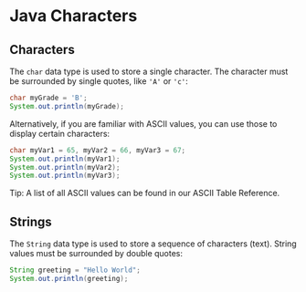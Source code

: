 # Java Characters

## Characters

The `char` data type is used to store a single character. The character must be surrounded by single quotes, like `'A'` or `'c'`:

```java
char myGrade = 'B';
System.out.println(myGrade);
```

Alternatively, if you are familiar with ASCII values, you can use those to display certain characters:

```java
char myVar1 = 65, myVar2 = 66, myVar3 = 67;
System.out.println(myVar1);
System.out.println(myVar2);
System.out.println(myVar3);
```

Tip: A list of all ASCII values can be found in our ASCII Table Reference.

## Strings

The `String` data type is used to store a sequence of characters (text). String values must be surrounded by double quotes:

```java
String greeting = "Hello World";
System.out.println(greeting);
```


